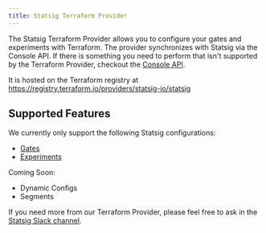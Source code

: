 ```yaml
---
title: Statsig Terraform Provider
---
```


The Statsig Terraform Provider allows you to configure your gates and experiments with Terraform. The provider synchronizes with Statsig via the Console API. If there is something you need to perform that isn't supported by the Terraform Provider, checkout the [Console API](/console-api/introduction).

It is hosted on the Terraform registry at https://registry.terraform.io/providers/statsig-io/statsig

## Supported Features

We currently only support the following Statsig configurations:

- [Gates](/integrations/terraform/terraform_gate)
- [Experiments](/integrations/terraform/terraform_experiment)

Coming Soon:

- Dynamic Configs
- Segments

If you need more from our Terraform Provider, please feel free to ask in the [Statsig Slack channel](https://statsig.com/slack).
